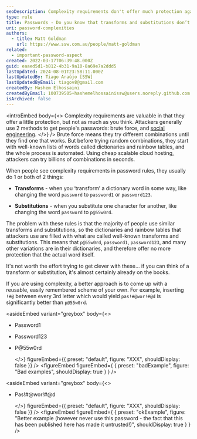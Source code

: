 ```yaml
---
seoDescription: Complexity requirements don't offer much protection against password attacks, as transforms and substitutions are easily anticipated by attackers.
type: rule
title: Passwords - Do you know that transforms and substitutions don’t offer much protection?
uri: password-complexities
authors:
  - title: Matt Goldman
    url: https://www.ssw.com.au/people/matt-goldman
related:
  - important-password-aspect
created: 2022-03-17T06:39:48.000Z
guid: eaaed5d1-b812-4b31-9a10-8a69e7a2ddd5
lastUpdated: 2024-08-01T23:58:11.000Z
lastUpdatedBy: Tiago Araújo [SSW]
lastUpdatedByEmail: tiagov8@gmail.com
createdBy: Hashem Elhossaini
createdByEmail: 100739505+hashemelhossainissw@users.noreply.github.com
isArchived: false
---
```


<introEmbed
  body={<>
Complexity requirements are valuable in that they offer a little protection, but not as much as you think. Attackers generally use 2 methods to get people's passwords: brute force, and [social engineering](/understand-the-dangers-of-social-engineering).
  </>}
/>
Brute force means they try different combinations until they find one that works. But before trying random combinations, they start with well-known lists of words called dictionaries and rainbow tables, and the whole process is automated. Using cheap scalable cloud hosting, attackers can try billions of combinations in seconds.

When people see complexity requirements in password rules, they usually do 1 or both of 2 things:

* **Transforms** - when you ‘transform’ a dictionary word in some way, like changing the word `password` to `password1` or `password123`.

* **Substitutions** - when you substitute one character for another, like changing the word `password` to `p@55w0rd`.

The problem with these rules is that the majority of people use similar transforms and substitutions, so the dictionaries and rainbow tables that attackers use are filled with what are called well-known transforms and substitutions. This means that `p@55w0rd`, `password1`, `password123`, and many other variations are in their dictionaries, and therefore offer no more protection that the actual word itself.

It's not worth the effort trying to get clever with these... if you can think of a transform or substitution, it's almost certainly already on the books.

If you are using complexity, a better approach is to come up with a reusable, easily remembered scheme of your own. For example, inserting `!#@` between every 3rd letter which would yield `pas!#@wor!#@d` is significantly better than `p@55w0rd`.

<asideEmbed
  variant="greybox"
  body={<>
    
* Password1

* Password123

* P@55w0rd

  </>}
  figureEmbed={{
    preset: "default",
    figure: "XXX",
    shouldDisplay: false
  }}
/>
<figureEmbed figureEmbed={ {
  preset: "badExample",
  figure: "Bad examples",
  shouldDisplay: true
} } />


<asideEmbed
  variant="greybox"
  body={<>
    
* Pas!#@wor!#@d

  </>}
  figureEmbed={{
    preset: "default",
    figure: "XXX",
    shouldDisplay: false
  }}
/>
<figureEmbed figureEmbed={ {
  preset: "okExample",
  figure: "Better example (however never use this password - the fact that this has been published here has made it untrusted!)",
  shouldDisplay: true
} } />
